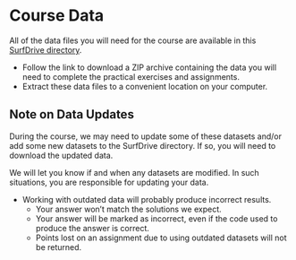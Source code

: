 # Course Data {-} 

All of the data files you will need for the course are available in this 
[SurfDrive directory](https://surfdrive.surf.nl/files/index.php/s/93FzuSnGidunEVA).

- Follow the link to download a ZIP archive containing the data you will need to complete the practical exercises and
assignments.
- Extract these data files to a convenient location on your computer.

## Note on Data Updates {-}

During the course, we may need to update some of these datasets and/or add some new datasets to the SurfDrive directory.
If so, you will need to download the updated data.

We will let you know if and when any datasets are modified. In such situations, you are responsible for updating your
data.

- Working with outdated data will probably produce incorrect results.
   - Your answer won't match the solutions we expect.
   - Your answer will be marked as incorrect, even if the code used to produce the answer is correct.
   - Points lost on an assignment due to using outdated datasets will not be returned.
